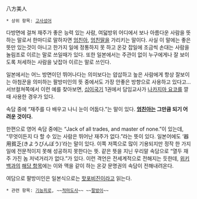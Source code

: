八方美人

 * 상위 항목: [[고사성어]]

다방면에 걸쳐 재주가 좋은 능력 있는 사람, 여덟방위 어디에서 보나 아름다운 사람을 뜻하는 말로서 한마디로 말하자면 [[엄친아]], [[엄친딸]]을 가리키는 말이다. 사실 이 말에는 좋은뜻만 있는것이 아니고 한가지 일에 정통하지 못 하고 온갖 잡일에 조금씩 손대는 사람을 놀림조로 이르는 말로 쓰일때가 있다. 또한 일본에서는 주관이 없이 누구에게나 잘 보이도록 처세하는 사람을 낮잡아 이르는 말로 쓰인다.

일본에서는 어느 방면이던 뛰어나다는 의미보다는 얍삽하고 높은 사람에게 항상 잘보이는 아첨꾼을 의미하는 팔방미인의 뜻 중에서도 가장 안좋은 방향으로 사용하고 있다고... 서브컬쳐쪽에서 이런 예를 찾아보면, [[십이국기]] 1권에서 담임교사가 [[나카지마 요코]]를 깔때 사용한 경우가 있다.

속담 중에 “재주를 다 배우고 나니 눈이 어둡다.”는 말이 있다. '''[[엄친아]]는 그만큼 되기 어려운 것이다.'''

한편으로 영어 속담 중에는 “Jack of all trades, and master of none.”이 있는데, “무엇이든지 다 할 수 있는 사람은 뛰어난 재주가 없다.”라는 뜻이 있다. 일본어에도 ‘器用貧乏(きようびんぼう)’라는 말이 있다. 이쪽 저쪽으로 많이 기용되지만 정작 한 가지 일에 전문적이지 못해 성공하지 못한다는 뜻. 같은 뜻을 지닌 우리말 속담으로 “열두 재주 가진 놈 저녁거리가 없다.”가 있다. 이런 격언은 전세계적으로 전해지는 듯한데, [[위키백과]]의 [http://en.wikipedia.org/wiki/Jack_of_all_trades,_master_of_none 해당 항목]에는 이와 맥을 같이 하는 온갖 문명권의 속담이 전해내려온다.

여담으로 팔방미인은 일본식으로는 [[핫포비 진|핫포비진]]이라고 읽는다.

 * 관련 항목: [[기능피로]], ~~[[적마도사]]~~ ~~[[팔방이]]~~
